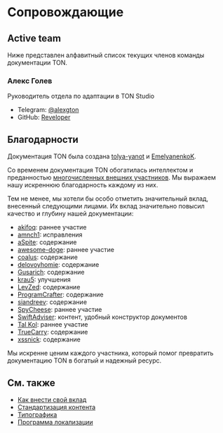 
# Сопровождающие

## Active team

Ниже представлен алфавитный список текущих членов команды документации TON.

### Алекс Голев

Руководитель отдела по адаптации в TON Studio

- Telegram: [@alexgton](https://t.me/alexgton)
- GitHub: [Reveloper](https://github.com/Reveloper)

## Благодарности

Документация TON была создана [tolya-yanot](https://github.com/tolya-yanot) и [EmelyanenkoK](https://github.com/EmelyanenkoK).

Со временем документация TON обогатилась интеллектом и преданностью [многочисленных внешних участников](https://github.com/ton-community/ton-docs/graphs/contributors). Мы выражаем нашу искреннюю благодарность каждому из них.

Тем не менее, мы хотели бы особо отметить значительный вклад, внесенный следующими лицами. Их вклад значительно повысил качество и глубину нашей документации:

- [akifoq](https://github.com/akifoq): раннее участие
- [amnch1](https://github.com/amnch1): исправления
- [aSpite](https://github.com/aSpite): содержание
- [awesome-doge](https://github.com/awesome-doge): раннее участие
- [coalus](https://github.com/coalus): содержание
- [delovoyhomie](https://github.com/delovoyhomie): содержание
- [Gusarich](https://github.com/Gusarich): содержание
- [krau5](https://github.com/krau5): улучшения
- [LevZed](https://github.com/LevZed): содержание
- [ProgramCrafter](https://github.com/ProgramCrafter): содержание
- [siandreev](https://github.com/siandreev): содержание
- [SpyCheese](https://github.com/SpyCheese): раннее участие
- [SwiftAdviser](https://github.com/SwiftAdviser): контент, удобный конструктор документов
- [Tal Kol](https://github.com/talkol): раннее участие
- [TrueCarry](https://github.com/TrueCarry): содержание
- [xssnick](https://github.com/xssnick): содержание

Мы искренне ценим каждого участника, который помог превратить документацию TON в богатый и надежный ресурс.

## См. также

- [Как внести свой вклад](/v3/contribute/)
- [Стандартизация контента](/v3/contribute/content-standardization/)
- [Типографика](/v3/contribute/typography/)
- [Программа локализации](/v3/contribute/localization-program/overview/)

<Feedback />
